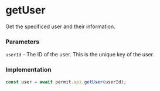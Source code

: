 # getUser

Get the specificed user and their information.

### Parameters

`userId` - The ID of the user. This is the unique key of the user.<br/>

### Implementation

```js
const user = await permit.api.getUser(userId);
```
